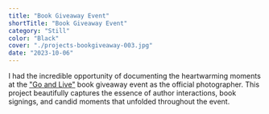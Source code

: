 ```yaml
---
title: "Book Giveaway Event"
shortTitle: "Book Giveaway Event"
category: "Still"
color: "Black"
cover: "./projects-bookgiveaway-003.jpg"
date: "2023-10-06"
---
```


I had the incredible opportunity of documenting the heartwarming moments at the ["Go and Live"](https://www.amazon.com/Go-Live-Supriya-Singh/dp/B0CJHPBNVW/ "Go and Live") book giveaway event as the official photographer. This project beautifully captures the essence of author interactions, book signings, and candid moments that unfolded throughout the event.